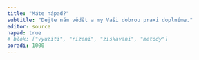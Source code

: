 ```yaml
---
title: "Máte nápad?"
subtitle: "Dejte nám vědět a my Vaši dobrou praxi doplníme."
editor: source
napad: true
# blok: ["vyuziti", "rizeni", "ziskavani", "metody"]
poradi: 1000
---
```

